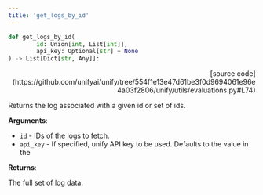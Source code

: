 ```yaml
---
title: 'get_logs_by_id'
---
```


```python
def get_logs_by_id(
        id: Union[int, List[int]],
        api_key: Optional[str] = None
) -> List[Dict[str, Any]]:
```

<p align="right">[source code](https://github.com/unifyai/unify/tree/554f1e13e47d61be3f0d9694061e96e4a03f2806/unify/utils/evaluations.py#L74)</p>

Returns the log associated with a given id or set of ids.

**Arguments**:

- `id` - IDs of the logs to fetch.
- `api_key` - If specified, unify API key to be used. Defaults to the value in the



**Returns**:

The full set of log data.